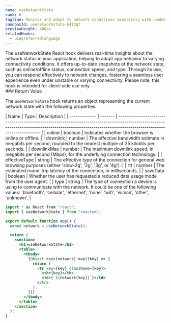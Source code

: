 ```yaml
---
name: useNetworkState
rank: 6
tagline: Monitor and adapt to network conditions seamlessly with useNetworkState.
sandboxId: usenetworkstate-k4t3qt
previewHeight: 400px
relatedHooks:
  - usepreferredlanguage
---
```



<HookDescription name={frontmatter.name}>
  The useNetworkState React hook delivers real-time insights about the network
  status in your application, helping to adapt app behavior to varying
  connectivity conditions. It offers up-to-date snapshots of the network state,
  such as online/offline status, connection speed, and type. Through its use,
  you can respond effectively to network changes, fostering a seamless user
  experience even under unstable or varying connectivity. Please note, this hook
  is intended for client-side use only.
</HookDescription>

<div class="reference">
  ### Return Value

  The `useNetworkState` hook returns an object representing the current network state with the following properties:

  <div class="table-container">
  | Name          | Type    | Description                                                                                                                                                                                          |
  | ------------- | ------- | ---------------------------------------------------------------------------------------------------------------------------------------------------------------------------------------------------- |
  | online        | boolean | Indicates whether the browser is online or offline.                                                                                                                                                  |
  | downlink      | number  | The effective bandwidth estimate in megabits per second, rounded to the nearest multiple of 25 kilobits per seconds.                                                                                 |
  | downlinkMax   | number  | The maximum downlink speed, in megabits per second (Mbps), for the underlying connection technology.                                                                                                 |
  | effectiveType | string  | The effective type of the connection for general web browsing purposes (either 'slow-2g', '2g', '3g', or '4g').                                                                                      |
  | rtt           | number  | The estimated round-trip latency of the connection, in milliseconds.                                                                                                                                 |
  | saveData      | boolean | Whether the user has requested a reduced data usage mode from the user agent.                                                                                                                        |
  | type          | string  | The type of connection a device is using to communicate with the network. It could be one of the following values: 'bluetooth', 'cellular', 'ethernet', 'none', 'wifi', 'wimax', 'other', 'unknown'. |
  </div>
</div>

<CodePreview
  sandboxId={frontmatter.sandboxId}
  previewHeight={frontmatter.previewHeight}
/>

<StaticCodeContainer>

```jsx
import * as React from "react";
import { useNetworkState } from "reactum";

export default function App() {
  const network = useNetworkState();

  return (
    <section>
      <h1>useNetworkState</h1>
      <table>
        <tbody>
          {Object.keys(network).map((key) => {
            return (
              <tr key={key} className={key}>
                <th>{key}</th>
                <td>{`${network[key]}`}</td>
              </tr>
            );
          })}
        </tbody>
      </table>
    </section>
  );
}
```

</StaticCodeContainer>
